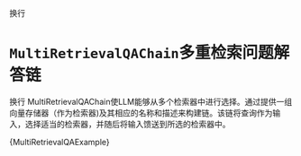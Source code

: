 

换行
# `MultiRetrievalQAChain`多重检索问题解答链
换行
MultiRetrievalQAChain使LLM能够从多个检索器中进行选择。通过提供一组向量存储器（作为检索器)及其相应的名称和描述来构建链。该链将查询作为输入，选择适当的检索器，并随后将输入馈送到所选的检索器中。


<CodeBlock language="typescript">{MultiRetrievalQAExample}</CodeBlock>

